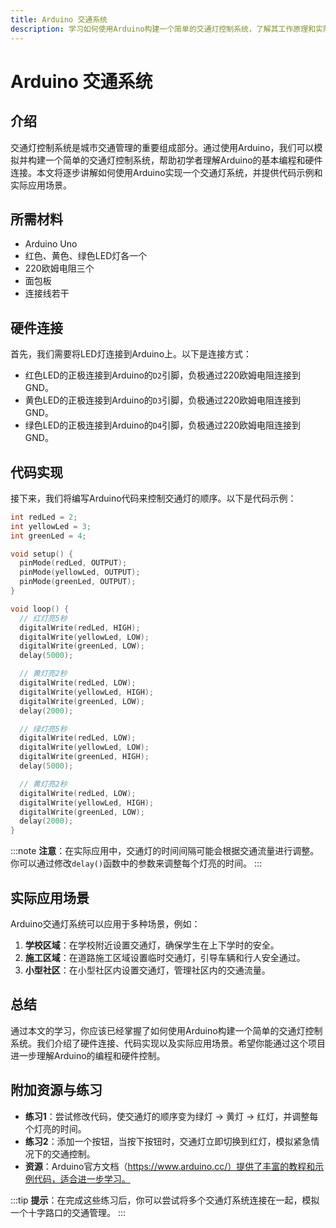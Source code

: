 ```yaml
---
title: Arduino 交通系统
description: 学习如何使用Arduino构建一个简单的交通灯控制系统，了解其工作原理和实际应用场景。
---
```


# Arduino 交通系统

## 介绍

交通灯控制系统是城市交通管理的重要组成部分。通过使用Arduino，我们可以模拟并构建一个简单的交通灯控制系统，帮助初学者理解Arduino的基本编程和硬件连接。本文将逐步讲解如何使用Arduino实现一个交通灯系统，并提供代码示例和实际应用场景。

## 所需材料

- Arduino Uno
- 红色、黄色、绿色LED灯各一个
- 220欧姆电阻三个
- 面包板
- 连接线若干

## 硬件连接

首先，我们需要将LED灯连接到Arduino上。以下是连接方式：

- 红色LED的正极连接到Arduino的`D2`引脚，负极通过220欧姆电阻连接到GND。
- 黄色LED的正极连接到Arduino的`D3`引脚，负极通过220欧姆电阻连接到GND。
- 绿色LED的正极连接到Arduino的`D4`引脚，负极通过220欧姆电阻连接到GND。

## 代码实现

接下来，我们将编写Arduino代码来控制交通灯的顺序。以下是代码示例：

```cpp
int redLed = 2;
int yellowLed = 3;
int greenLed = 4;

void setup() {
  pinMode(redLed, OUTPUT);
  pinMode(yellowLed, OUTPUT);
  pinMode(greenLed, OUTPUT);
}

void loop() {
  // 红灯亮5秒
  digitalWrite(redLed, HIGH);
  digitalWrite(yellowLed, LOW);
  digitalWrite(greenLed, LOW);
  delay(5000);

  // 黄灯亮2秒
  digitalWrite(redLed, LOW);
  digitalWrite(yellowLed, HIGH);
  digitalWrite(greenLed, LOW);
  delay(2000);

  // 绿灯亮5秒
  digitalWrite(redLed, LOW);
  digitalWrite(yellowLed, LOW);
  digitalWrite(greenLed, HIGH);
  delay(5000);

  // 黄灯亮2秒
  digitalWrite(redLed, LOW);
  digitalWrite(yellowLed, HIGH);
  digitalWrite(greenLed, LOW);
  delay(2000);
}
```

:::note
**注意**：在实际应用中，交通灯的时间间隔可能会根据交通流量进行调整。你可以通过修改`delay()`函数中的参数来调整每个灯亮的时间。
:::

## 实际应用场景

Arduino交通灯系统可以应用于多种场景，例如：

1. **学校区域**：在学校附近设置交通灯，确保学生在上下学时的安全。
2. **施工区域**：在道路施工区域设置临时交通灯，引导车辆和行人安全通过。
3. **小型社区**：在小型社区内设置交通灯，管理社区内的交通流量。

## 总结

通过本文的学习，你应该已经掌握了如何使用Arduino构建一个简单的交通灯控制系统。我们介绍了硬件连接、代码实现以及实际应用场景。希望你能通过这个项目进一步理解Arduino的编程和硬件控制。

## 附加资源与练习

- **练习1**：尝试修改代码，使交通灯的顺序变为绿灯 -> 黄灯 -> 红灯，并调整每个灯亮的时间。
- **练习2**：添加一个按钮，当按下按钮时，交通灯立即切换到红灯，模拟紧急情况下的交通控制。
- **资源**：Arduino官方文档（https://www.arduino.cc/）提供了丰富的教程和示例代码，适合进一步学习。

:::tip
**提示**：在完成这些练习后，你可以尝试将多个交通灯系统连接在一起，模拟一个十字路口的交通管理。
:::